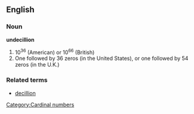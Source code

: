 ==English==
[[Category:Cardinal numbers]]
===Noun===
'''undecillion'''
#10<sup>36</sup> (American) or 10<sup>66</sup> (British)
#One followed by 36 zeros (in the United States), or one followed by 54 zeros (in the U.K.)

===Related terms===
*[[decillion]]

{{rfc}}